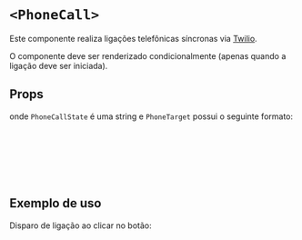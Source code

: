 

<Meta of={DemoStories} />

# `<PhoneCall>`

Este componente realiza ligações telefônicas síncronas via [Twilio](https://www.twilio.com/pt-br).

O componente deve ser renderizado condicionalmente (apenas quando a ligação deve ser iniciada).

<Canvas of={Demo} />

## Props

<ArgTypes/>

onde `PhoneCallState` é uma string e `PhoneTarget` possui o seguinte formato:

```ts
interface PhoneTarget {
  // Nome do alvo (na UI)
  label: string
  // Número de telefone do alvo
  phoneNumber: string
}
```

## Exemplo de uso

Disparo de ligação ao clicar no botão:

```jsx
import { PhoneCall } from 'bonde-action-components'
import { useState } from 'react'

export function MyComponent ({ children, script, userPhoneNumber, targets, theme }) {
  const [isCalling, setIsCalling] = useState(false)
  return (
    <>
      <button type="button" onClick={() => setIsCalling(true)}>
        Ligar
      </button>
      {isCalling && (
        <PhoneCall
          userPhoneNumber={userPhoneNumber}
          targets={targets}
          theme={theme}
          onFinish={() => setIsCalling(false)}
        >
          {children}
        </PhoneCall>
      )}
    </>
  )
}
```
